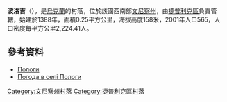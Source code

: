 {{coord|48|34|41|N|29|44|55|E|scale:30000|display=title}}

'''波洛吉'''（{{lang-uk|Пологи}}），是[[烏克蘭|烏克蘭]]的村落，位於該國西南部[[文尼察州|文尼察州]]，由[[捷普利克區|捷普利克區]]負責管轄，始建於1388年，面積0.25平方公里，海拔高度158米，2001年人口565，人口密度每平方公里2,224.41人。

==參考資料==
* [http://gska2.rada.gov.ua/pls/z7502/A005?rdat1=18.07.2010&rf7571=2884 Пологи]{{dead link|date=2018年3月 |bot=InternetArchiveBot |fix-attempted=yes }}
* [http://weather.in.ua/ua/vinnickaja/21129 Погода в селі Пологи] {{Wayback|url=http://weather.in.ua/ua/vinnickaja/21129 |date=20160305093206 }}

[[Category:文尼察州村落|Category:文尼察州村落]]
[[Category:捷普利克區村落|Category:捷普利克區村落]]


{{Vinnytsia-geo-stub}}